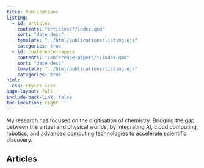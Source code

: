 ```yaml
---
title: Publications
listing:
  - id: articles
    contents: "articles/*/index.qmd"
    sort: "date desc"
    template: "../html/publications/listing.ejs"
    categories: true
  - id: conference-papers
    contents: "conference-papers/*/index.qmd"
    sort: "date desc"
    template: "../html/publications/listing.ejs"
    categories: true
html:
  css: styles.scss
page-layout: full
include-back-link: false
toc-location: right
---
```


My research has focused on the digitisation of chemistry. Bridging the gap between the virtual and physical worlds, by integrating AI, cloud computing, robotics, and advanced computing technologies to accelerate scientific discovery.

## Articles

<script>
// JavaScript code here
function convertBibtex(bibtex) {

var author_name = "Thakkar, Amol"

  // Parse the BibTeX input
  var parser = new BibtexParser();
  var entries = parser.parse(bibtex);
console.log(entries)
console.log(entries.length)
  // Generate the ACS HTML output
  var html = "";
  for (var i = 0; i < entries.length; i++) {
    console.log(i)
    var entry = entries[i];
    console.log(entry)
    html += "<p><li>";
    if (entry.hasOwnProperty("author")) {
    var authors = entry.author.split(/(?<!\{) and |(?<!\{)&/);
    var formattedAuthors = authors.map(function(author) {
        return author.trim();
    });
    
    for (var k = 0; k < formattedAuthors.length; k++) {
        if (formattedAuthors[k] === author_name) {
        html += "<b>" + formattedAuthors[k] + "</b>";
        } else {
        html += formattedAuthors[k];
        }
        
        if (i < formattedAuthors.length - 1) {
        html += "; ";
        } else {
        html += ". ";
        }
    }
    }
    
    if (entry.hasOwnProperty("title")) {
      html += entry.title + ". ";
    }
    if (entry.hasOwnProperty("journal")) {
      html += "<i>" + entry.journal + "</i>, ";
    }
    if (entry.hasOwnProperty("year")) {
      html += entry.year + ".";
    }
    if (entry.hasOwnProperty("doi")) {
      html += "<br> doi: <a href='https://doi.org/" + entry.doi + "'>" + entry.doi + "</a>.";
    }
    html += "</li></p>";
    console.log(html)
  }
    
  return html;
}

function BibtexParser() {
  this.parse = function(bibtex) {
    var entries = [];
    var lines = bibtex.split("\n");

    var currentEntry = {};
    for (var i = 0; i < lines.length; i++) {
      var line = lines[i].trim();
      if (line.startsWith("@")) {
        // New entry
        if (Object.keys(currentEntry).length > 0) {
          entries.push(currentEntry);
          currentEntry = {};
        }
        var entryType = line.match(/@(\w+)/)[1].toLowerCase();
        currentEntry["entryType"] = entryType;
      } else if (line.startsWith("}")) {
        // End of entry
        entries.push(currentEntry);
        currentEntry = {};
      } else if (line.includes("=")) {
        // Field
        var field = line.match(/(\w+)\s*=\s*{([^}]*)}/);
        if (field) {
          var fieldName = field[1].toLowerCase();
          var fieldValue = field[2];
          currentEntry[fieldName] = fieldValue;
        }
      }
    }

    return entries;
  };
}

window.addEventListener('DOMContentLoaded', function() {
      var bibtex = `
@article{thakkar_datasets_2020,
	title = {Datasets and their influence on the development of computer assisted synthesis planning tools in the pharmaceutical domain},
	volume = {11},
	url = {https://pubs.rsc.org/en/content/articlelanding/2020/sc/c9sc04944d},
	doi = {https://doi.org/10.1039/C9SC04944D},
	number = {1},
	journal = {Chemical science},
	author = {Thakkar, Amol and Kogej, Thierry and Reymond, Jean-Louis and Engkvist, Ola and Bjerrum, Esben Jannik},
	year = {2020},
	note = {Publisher: Royal Society of Chemistry},
	pages = {154--168},
}

@inproceedings{thakkar_neural_2019,
	title = {Neural Network Guided Tree-Search Policies for Synthesis Planning},
	url = {https://link.springer.com/chapter/10.1007/978-3-030-30493-5_64},
	doi = {https://doi.org/10.1007/978-3-030-30493-5_64},
	booktitle = {International Conference on Artificial Neural Networks},
	publisher = {Springer International Publishing Cham},
	author = {Thakkar, Amol and Bjerrum, Esben Jannik and Engkvist, Ola and Reymond, Jean-Louis},
	year = {2019},
	pages = {721--724},
}

@article{sieffert_modelling_2018,
	title = {Modelling uranyl chemistry in liquid ammonia from density functional theory},
	volume = {54},
	url = {https://pubs.rsc.org/en/content/articlelanding/2018/cc/c8cc05382k/unauth},
	doi = {https://doi.org/10.1039/C8CC05382K},
	number = {74},
	journal = {Chemical Communications},
	author = {Sieffert, Nicolas and Thakkar, Amol and Bühl, Michael},
	year = {2018},
	note = {Publisher: Royal Society of Chemistry},
	pages = {10431--10434},
}

@article{thakkar_ring_2020,
	title = {“Ring breaker”: neural network driven synthesis prediction of the ring system chemical space},
	volume = {63},
	url = {https://pubs.acs.org/doi/full/10.1021/acs.jmedchem.9b01919},
	doi = {https://doi.org/10.1021/acs.jmedchem.9b01919},
	number = {16},
	journal = {Journal of medicinal chemistry},
	author = {Thakkar, Amol and Selmi, Nidhal and Reymond, Jean-Louis and Engkvist, Ola and Bjerrum, Esben Jannik},
	year = {2020},
	note = {Publisher: American Chemical Society},
	pages = {8791--8808},
}

@article{bjerrum_artificial_2020,
	title = {Artificial Applicability Labels for Improving Policies in Retrosynthesis Prediction},
	volume = {2},
	url = {https://iopscience.iop.org/article/10.1088/2632-2153/abcf90/meta},
	doi = {10.1088/2632-2153/abcf90},
	number = {1},
	journal = {Machine Learning: Science and Technology},
	author = {Bjerrum, Esben Jannik and Thakkar, Amol and Engkvist, Ola},
	year = {2020},
	note = {Publisher: Machine Learning: Science and Technology},
}

@article{genheden_aizynthfinder_2020,
	title = {AiZynthFinder: a fast, robust and flexible open-source software for retrosynthetic planning},
	volume = {12},
	url = {https://link.springer.com/article/10.1186/s13321-020-00472-1},
	doi = {https://doi.org/10.1186/s13321-020-00472-1},
	number = {1},
	journal = {Journal of cheminformatics},
	author = {Genheden, Samuel and Thakkar, Amol and Chadimová, Veronika and Reymond, Jean-Louis and Engkvist, Ola and Bjerrum, Esben},
	year = {2020},
	note = {Publisher: Springer International Publishing Cham},
	pages = {70},
}

@article{sumner_levenshtein_2020,
	title = {Levenshtein augmentation improves performance of smiles based deep-learning synthesis prediction},
	url = {https://chemrxiv.org/engage/chemrxiv/article-details/60c74d89702a9b293c18b884},
	doi = {10.26434/chemrxiv.12562121.v2},
	journal = {ChemRxiv},
	author = {Sumner, Dean and He, Jiazhen and Thakkar, Amol and Engkvist, Ola and Bjerrum, Esben Jannik},
	year = {2020},
}

@article{johansson_ai-assisted_2019,
	title = {AI-assisted synthesis prediction},
	volume = {32},
	url = {https://www.sciencedirect.com/science/article/abs/pii/S1740674920300020},
	doi = {https://doi.org/10.1016/j.ddtec.2020.06.002},
	journal = {Drug Discovery Today: Technologies},
	author = {Johansson, Simon and Thakkar, Amol and Kogej, Thierry and Bjerrum, Esben and Genheden, Samuel and Bastys, Tomas and Kannas, Christos and Schliep, Alexander and Chen, Hongming and Engkvist, Ola},
	year = {2019},
	note = {Publisher: Elsevier},
	pages = {65--72},
}

@article{david_molecular_2020,
	title = {Molecular representations in AI-driven drug discovery: a review and practical guide},
	volume = {12},
	url = {https://link.springer.com/article/10.1186/s13321-020-00460-5},
	doi = {https://doi.org/10.1186/s13321-020-00460-5},
	number = {1},
	journal = {Journal of Cheminformatics},
	author = {David, Laurianne and Thakkar, Amol and Mercado, Rocío and Engkvist, Ola},
	year = {2020},
	note = {Publisher: Springer International Publishing Cham},
	pages = {56},
}

@article{thakkar_retrosynthetic_2021,
	title = {Retrosynthetic accessibility score (RAscore)–rapid machine learned synthesizability classification from AI driven retrosynthetic planning},
	volume = {12},
	url = {https://pubs.rsc.org/en/content/articlelanding/2021/sc/d0sc05401a},
	doi = {https://doi.org/10.1039/D0SC05401A},
	number = {9},
	journal = {Chemical science},
	author = {Thakkar, Amol and Chadimová, Veronika and Bjerrum, Esben Jannik and Engkvist, Ola and Reymond, Jean-Louis},
	year = {2021},
	note = {Publisher: Royal Society of Chemistry},
	pages = {3339--3349},
}

@article{thakkar_artificial_2021,
	title = {Artificial intelligence and automation in computer aided synthesis planning},
	volume = {6},
	url = {https://pubs.rsc.org/en/content/articlelanding/2021/re/d0re00340a},
	doi = {10.1039/D0RE00340A},
	number = {1},
	journal = {Reaction chemistry \& engineering},
	author = {Thakkar, Amol and Johansson, Simon and Jorner, Kjell and Buttar, David and Reymond, Jean-Louis and Engkvist, Ola},
	year = {2021},
	note = {Publisher: Royal Society of Chemistry},
	pages = {27--51},
}

@article{thakkar_how_2021,
	title = {How AI for synthesis can help tackle challenges in molecular discovery: Medicinal chemistry and chemical biology highlights},
	volume = {75},
	url = {https://www.chimia.ch/chimia/article/view/2021_677},
	doi = {https://doi.org/10.2533/chimia.2021.677},
	number = {7-8},
	journal = {Chimia},
	author = {Thakkar, Amol and Schwaller, Philippe},
	year = {2021},
	pages = {677--677},
}

@phdthesis{thakkar_computer_nodate,
	type = {PhD Thesis},
	title = {Computer Aided Synthesis Prediction to Enable Augmented Chemical Discovery and Chemical Space Exploration},
	url = {https://core.ac.uk/download/pdf/521342892.pdf},
	school = {Universität Bern},
	author = {Thakkar, Amol and Reymond, Jean-Louis},
}

@article{thakkar_automatic_2022,
	title = {Automatic Extraction of Reaction Templates for Synthesis Prediction},
	volume = {76},
	url = {https://chimia.ch/chimia/article/view/2022_294},
	doi = {https://doi.org/10.2533/chimia.2022.294},
	number = {4},
	journal = {Chimia},
	author = {Thakkar, Amol and Reymond, Jean-Louis},
	year = {2022},
	pages = {294--297},
}

@inproceedings{thakkar_augmented_2022,
	title = {Augmented disconnection aware retrosynthesis to facilitate user interaction},
	url = {https://research.ibm.com/publications/augmented-disconnection-aware-retrosynthesis-to-facilitate-user-interaction},
	booktitle = {American {Chemical} {Society} ({ACS}) {Fall} {Meeting}},
	author = {Thakkar, Amol and Byekwaso, Andrea Antonia and Schwaller, Philippe and Vaucher, Alain and Toniato, Alessandra and Laino, Teodoro},
	year = {2022},
}

@article{thakkar_unbiasing_2023,
	title = {Unbiasing retrosynthesis language models with disconnection prompts},
	volume = {9},
	url = {https://pubs.acs.org/doi/full/10.1021/acscentsci.3c00372},
	doi = {https://doi.org/10.1021/acscentsci.3c00372},
	number = {7},
	journal = {ACS Central Science},
	author = {Thakkar, Amol and Vaucher, Alain C and Byekwaso, Andrea and Schwaller, Philippe and Toniato, Alessandra and Laino, Teodoro},
	year = {2023},
	note = {Publisher: American Chemical Society},
	pages = {1488--1498},
}

@article{kannas_rxnutilscheminformatics_2022,
	title = {Rxnutils–a cheminformatics python library for manipulating chemical reaction data},
	url = {https://chemrxiv.org/engage/chemrxiv/article-details/62ff6e3d1945ad5634dee451},
	doi = {10.26434/chemrxiv-2022-wt440-v2},
	author = {Kannas, Christos and Thakkar, Amol and Bjerrum, Esben and Genheden, Samuel},
	year = {2022},
}

@inproceedings{thakkar_disconnection_2022,
	title = {Disconnection Aware Steering of Retrosynthesis Transformer to Facilitate Materials Design},
	url = {https://research.ibm.com/publications/disconnection-aware-steering-of-retrosynthesis-transformer-to-facilitate-materials-design},
	booktitle = {Materials Research Society (MRS) Fall Meeting},
	author = {Thakkar, Amol and Byekwaso, Andrea Antonia and Vaucher, Alain and Schwaller, Philippe and Toniato, Alessandra and Laino, Teodoro},
	year = {2022},
}

@article{cretu_standardization_2022,
	title = {Standardization of chemical compounds using language modeling},
	url = {https://chemrxiv.org/engage/chemrxiv/article-details/636927c0b58850fd35408fbc},
	doi = {10.26434/chemrxiv-2022-14ztf},
	author = {Cretu, Miruna T and Toniato, Alessandra and Vaucher, Alain C and Thakkar, Amol and Debabeche, Amin and Laino, Teodoro},
	year = {2022},
}

@article{chakraborty_data-driven_2022,
	title = {Data-driven Reaction Template Fingerprints},
	url = {https://chemrxiv.org/engage/chemrxiv/article-details/637b92493551190cc33b635f},
	doi = {10.26434/chemrxiv-2022-4kzp1},
	journal = {ChemRxiv},
	author = {Chakraborty, Anubhab and Thakkar, Amol and Vaucher, Alain C and Laino, Teodoro},
	year = {2022},
}

@article{cretu_tools_2023,
	title = {Tools for Synthesis Planning, Automation, and Analytical Data Analysis},
	volume = {77},
	url = {https://www.chimia.ch/chimia/article/view/2023_17},
	doi = {https://doi.org/10.2533/chimia.2023.17},
	number = {1/2},
	journal = {Chimia},
	author = {Cretu, Miruna and Alberts, Marvin and Chakraborty, Anubhab and Leonov, Artem and Thakkar, Amol and Laino, Teodoro},
	year = {2023},
	pages = {17--21},
}

@article{cretu_standardizing_2023,
	title = {Standardizing chemical compounds with language models},
	volume = {4},
	url = {https://iopscience.iop.org/article/10.1088/2632-2153/ace878/meta},
	doi = {10.1088/2632-2153/ace878},
	number = {3},
	journal = {Machine Learning: Science and Technology},
	author = {Cretu, Miruna T and Toniato, Alessandra and Thakkar, Amol and Debabeche, Amin A and Laino, Teodoro and Vaucher, Alain C},
	year = {2023},
	note = {Publisher: IOP Publishing},
	pages = {035014},
}

@inproceedings{thakkar_neute-neural_2023,
	title = {NeuTE-Neural Template Extraction},
	url = {https://research.ibm.com/publications/neute-neural-template-extraction},
	booktitle = {American Chemical Society (ACS) Spring Meeting},
	author = {Thakkar, Amol and Laino, Teodoro},
	year = {2023},
}

@inproceedings{thakkar_creating_2023,
	title = {Creating labs that learn through automated data management},
	url = {https://research.ibm.com/publications/creating-labs-that-learn-through-automated-data-management},
	booktitle = {American Chemical Society (ACS) Fall Meeting},
	author = {Thakkar, Amol and Giovannini, Andrea and Manica, Matteo and Vaucher, Alain and Ruch, Patrick and Laino, Teodoro},
	year = {2023},
}

@inproceedings{ruch_new_2023,
	title = {A new era of collaborative experimentation enabled by multi-cloud and AI foundation models},
	url = {https://research.ibm.com/publications/a-new-era-of-collaborative-experimentation-enabled-by-multi-cloud-and-ai-foundation-models},
	booktitle = {Future Labs Live},
	author = {Ruch, Patrick and Vaucher, Alain and Thakkar, Amol and Giovannini, Andrea and Foncubierta, Antonio and Christofidellis, Dimitrios and Zipoli, Federico and Born, Jannis and Cadow, Joris and Rapsomaniki, Marianna and {others}},
	year = {2023},
}

@inproceedings{thakkar_using_2023,
	title = {Using Foundation Models to Promote Digitization and Reproducibility in Scientific Experimentation},
	url = {https://openreview.net/forum?id=A28gzFJd28},
	booktitle = {NeurIPS 2023 AI for Science Workshop},
	author = {Thakkar, Amol and Giovannini, Andrea and Foncubierta, Antonio and Baldassari, Carlo and Christofidellis, Dimitrios and Zipoli, Federico and Gabrieli, Gianmarco and Born, Jannis and Graziani, Mara and Alberts, Marvin and {others}},
	year = {2023},
}

@article{thakkar_neural_2024,
	title = {Neural Template Extraction-Learning the Language of ßSMIRKS},
	url = {https://chemrxiv.org/engage/chemrxiv/article-details/664de6a821291e5d1df74ac0},
	doi = {10.26434/chemrxiv-2024-bmk3w},
	journal = {ChemRxiv},
	author = {Thakkar, Amol and Laino, Teodoro},
	year = {2024},
}

@inproceedings{ruch_multimodal_2024,
	title = {Multimodal foundation models for more reproducible scientific experimentation and data capture},
	url = {https://research.ibm.com/publications/multimodal-foundation-models-for-more-reproducible-scientific-experimentation-and-data-capture},
	booktitle = {Future {Labs} {Live}},
	author = {Ruch, Patrick and Gabrieli, Gianmarco and Morales, Irina Espejo and Christofidellis, Dimitrios and Graziani, Mara and Giovannini, Andrea and Zipoli, Federico and Thakkar, Amol and Foncubierta, Antonio and Manica, Matteo and {others}},
	year = {2024},
}

@article{gabrieli_activity_2025,
	title = {Activity recognition in scientific experimentation using multimodal visual encoding},
	url = {http://dx.doi.org/10.1039/D4DD00287C},
	doi = {10.1039/D4DD00287C},
	abstract = {Capturing actions during scientific experimentation is a cornerstone of reproducibility and collaborative research. While large multimodal models hold promise for automatic action (or activity) recognition, their ability to provide real-time captioning of scientific actions remains to be explored. Leveraging multimodal egocentric videos and model finetuning for chemical experimentation, we study the action recognition performance of Vision Transformer (ViT) encoders coupled either to a multi-label classification head or a pretrained language model, as well as that of two state-of-the-art vision-language models, Video-LLaVA and X-CLIP. Highest fidelity was achieved for models coupled with trained classification heads or a fine-tuned language model decoder, for which individual actions were recognized with F1 scores between 0.29–0.57 and action sequences were transcribed at normalized Levenshtein ratios of 0.59–0.75, while inference efficiency was highest for models based on ViT encoders coupled to classifiers, yielding a 3-fold relative inference speed-up on GPU over language-assisted models. While models comprising generative language components were penalized in terms of inference time, we demonstrate that augmenting egocentric videos with gaze information increases the F1 score (0.52 → 0.61) and Levenshtein ratio (0.63 → 0.72, p = 0.047) for the language-assisted ViT encoder. Based on our evaluation of preferred model configurations, we propose the use of multimodal models for near real-time action recognition in scientific experimentation as viable approach for automatic documentation of laboratory work.},
	journal = {Digital Discovery},
	author = {Gabrieli, Gianmarco and Espejo Morales, Irina and Christofidellis, Dimitrios and Graziani, Mara and Giovannini, Andrea and Zipoli, Federico and Thakkar, Amol and Foncubierta, Antonio and Manica, Matteo and Ruch, Patrick W.},
	year = {2025},
	note = {Publisher: RSC},
	pages = {--},
}

@article{carrel2025exploring,
  title={Exploring Simple Drug Scaffolds from the Generated Database Chemical Space Reveals a Chiral Bicyclic Azepane with Potent Neuropharmacology},
  author={Carrel, Aline and Yiannakas, Adonis and Roukens, Jaap-Jan and Reynoso-Moreno, Ines and Orsi, Markus and Thakkar, Amol and Arus-Pous, Josep and Pellegata, Daniele and Gertsch, Jürg and Reymond, Jean-Louis},
  journal={Journal of Medicinal Chemistry},
  year={2025},
  publisher={American Chemical Society}
}

`;

      document.getElementById("biblio").innerHTML = convertBibtex(bibtex);
    });
</script>

<ol>
<div id="biblio"></div>
</ol>